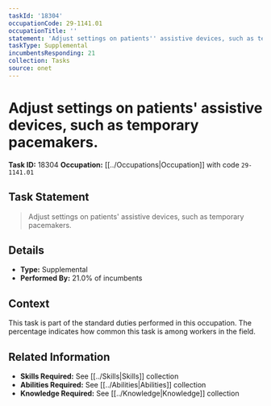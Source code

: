 ```yaml
---
taskId: '18304'
occupationCode: 29-1141.01
occupationTitle: ''
statement: 'Adjust settings on patients'' assistive devices, such as temporary pacemakers.'
taskType: Supplemental
incumbentsResponding: 21
collection: Tasks
source: onet
---
```

# Adjust settings on patients' assistive devices, such as temporary pacemakers.

**Task ID:** 18304
**Occupation:** [[../Occupations|Occupation]] with code `29-1141.01`

## Task Statement

> Adjust settings on patients' assistive devices, such as temporary pacemakers.

## Details

- **Type:** Supplemental
- **Performed By:** 21.0% of incumbents

## Context

This task is part of the standard duties performed in this occupation. The percentage indicates how common this task is among workers in the field.

## Related Information

- **Skills Required:** See [[../Skills|Skills]] collection
- **Abilities Required:** See [[../Abilities|Abilities]] collection
- **Knowledge Required:** See [[../Knowledge|Knowledge]] collection
